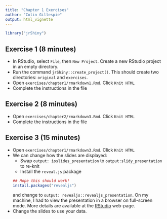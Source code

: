 ```yaml
---
title: "Chapter 1 Exercises"
author: "Colin Gillespie"
output: html_vignette
---
```

<!--
%\VignetteEngine{knitr::rmarkdown}
%\VignetteIndexEntry{Chapter 1 Exercises}
-->
  
```r
library("jrShiny")
```

## Exercise 1 (8 minutes)

  * In RStudio, select `File`, then `New Project`. Create a new RStudio project in 
  an empty directory.
  * Run the command `jrShiny::create_project()`. This should create two directories: `original`
  and `exercises`.
  * Open `exercises/chapter1/rmarkdown1.Rmd`. Click `Knit HTML`
  * Complete the instructions in the file

## Exercise 2 (8 minutes)

  * Open `exercises/chapter2/rmarkdown3.Rmd`. Click `Knit HTML`
  * Complete the instructions in the file
  
## Exercise 3 (15 minutes)

  * Open `exercises/chapter1/rmarkdown3.Rmd`. Click `Knit HTML`
  * We can change how the slides are displayed:
    * Swap `output: ioslides_presentation` to `output:slidy_presentation` to re-knit
    * Install the `reveal.js` package
    ```r
    ## Hope this should work!
    install.packages("revealjs")
    ```
    and change to `output: revealjs::revealjs_presentation`. On my machine, I had to view the
    presentation in a browser on full-screen mode. More details are available at 
    the [RStudio](http://rmarkdown.rstudio.com/revealjs_presentation_format.html) web-page.
  * Change the slides to use your data.
  
  
